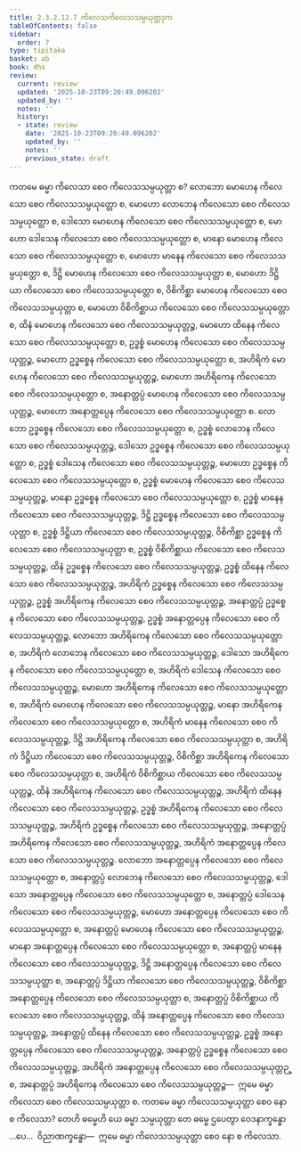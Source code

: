 ```yaml
---
title: 2.3.2.12.7 ကိလေသကိလေသသမ္ပယုတ္တဒုက
tableOfContents: false
sidebar:
  order: 7
type: tipitaka
basket: ab
book: dhs
review:
  current: review
  updated: '2025-10-23T09:20:49.096202'
  updated_by: ''
  notes: ''
  history:
  - state: review
    date: '2025-10-23T09:20:49.096202'
    updated_by: ''
    notes: ''
    previous_state: draft
---
```



<ReviewStatus review={frontmatter.review} showDetails={true} />

<HypothesisAnnotation frontmatter={frontmatter} />

<DynamicBreadcrumb />

<Division number="1257" book="dhs" e="ch" v="29" p="247">

<Paragraph number="1956" book="dhs">
ကတမေ ဓမ္မာ ကိလေသာ စေဝ ကိလေသသမ္ပယုတ္တာ စ? လောဘော မောဟေန ကိလေသော စေဝ ကိလေသသမ္ပယုတ္တော စ, မောဟော လောဘေန ကိလေသော စေဝ ကိလေသသမ္ပယုတ္တော စ, ဒေါသော မောဟေန ကိလေသော စေဝ ကိလေသသမ္ပယုတ္တော စ, မောဟော ဒေါသေန ကိလေသော စေဝ ကိလေသသမ္ပယုတ္တော စ, မာနော မောဟေန ကိလေသော စေဝ ကိလေသသမ္ပယုတ္တော စ, မောဟော မာနေန ကိလေသော စေဝ ကိလေသသမ္ပယုတ္တော စ, ဒိဋ္ဌိ မောဟေန ကိလေသော စေဝ ကိလေသသမ္ပယုတ္တာ စ, မောဟော ဒိဋ္ဌိယာ ကိလေသော စေဝ ကိလေသသမ္ပယုတ္တော စ, ဝိစိကိစ္ဆာ မောဟေန ကိလေသော စေဝ ကိလေသသမ္ပယုတ္တာ စ, မောဟော ဝိစိကိစ္ဆာယ ကိလေသော စေဝ ကိလေသသမ္ပယုတ္တော စ, ထိနံ မောဟေန ကိလေသော စေဝ ကိလေသသမ္ပယုတ္တဉ္စ, မောဟော ထိနေန ကိလေသော စေဝ ကိလေသသမ္ပယုတ္တော စ, ဥဒ္ဓစ္စံ မောဟေန ကိလေသော စေဝ ကိလေသသမ္ပယုတ္တဉ္စ, မောဟော ဥဒ္ဓစ္စေန ကိလေသော စေဝ ကိလေသသမ္ပယုတ္တော စ, အဟိရိကံ မောဟေန ကိလေသော စေဝ ကိလေသသမ္ပယုတ္တဉ္စ, မောဟော အဟိရိကေန ကိလေသော စေဝ ကိလေသသမ္ပယုတ္တော စ, အနောတ္တပ္ပံ မောဟေန ကိလေသော စေဝ ကိလေသသမ္ပယုတ္တဉ္စ, မောဟော အနောတ္တပ္ပေန ကိလေသော စေဝ ကိလေသသမ္ပယုတ္တော စ.
</Paragraph>

<Paragraph number="1957" book="dhs">
လောဘော ဥဒ္ဓစ္စေန ကိလေသော စေဝ ကိလေသသမ္ပယုတ္တော စ, ဥဒ္ဓစ္စံ လောဘေန ကိလေသော စေဝ ကိလေသသမ္ပယုတ္တဉ္စ, ဒေါသော ဥဒ္ဓစ္စေန ကိလေသော စေဝ ကိလေသသမ္ပယုတ္တော စ, ဥဒ္ဓစ္စံ ဒေါသေန ကိလေသော စေဝ ကိလေသသမ္ပယုတ္တဉ္စ, မောဟော ဥဒ္ဓစ္စေန ကိလေသော စေဝ ကိလေသသမ္ပယုတ္တော စ, ဥဒ္ဓစ္စံ မောဟေန ကိလေသော စေဝ ကိလေသသမ္ပယုတ္တဉ္စ, မာနော ဥဒ္ဓစ္စေန ကိလေသော စေဝ ကိလေသသမ္ပယုတ္တော စ, ဥဒ္ဓစ္စံ မာနေန ကိလေသော စေဝ ကိလေသသမ္ပယုတ္တဉ္စ, ဒိဋ္ဌိ ဥဒ္ဓစ္စေန ကိလေသော စေဝ ကိလေသသမ္ပယုတ္တာ စ, ဥဒ္ဓစ္စံ ဒိဋ္ဌိယာ ကိလေသော စေဝ ကိလေသသမ္ပယုတ္တဉ္စ, ဝိစိကိစ္ဆာ ဥဒ္ဓစ္စေန ကိလေသော စေဝ ကိလေသသမ္ပယုတ္တာ စ, ဥဒ္ဓစ္စံ ဝိစိကိစ္ဆာယ ကိလေသော စေဝ ကိလေသသမ္ပယုတ္တဉ္စ, ထိနံ ဥဒ္ဓစ္စေန ကိလေသော စေဝ ကိလေသသမ္ပယုတ္တဉ္စ, ဥဒ္ဓစ္စံ ထိနေန ကိလေသော စေဝ ကိလေသသမ္ပယုတ္တဉ္စ, အဟိရိကံ ဥဒ္ဓစ္စေန ကိလေသော စေဝ ကိလေသသမ္ပယုတ္တဉ္စ, ဥဒ္ဓစ္စံ အဟိရိကေန ကိလေသော စေဝ ကိလေသသမ္ပယုတ္တဉ္စ, အနောတ္တပ္ပံ ဥဒ္ဓစ္စေန ကိလေသော စေဝ ကိလေသသမ္ပယုတ္တဉ္စ, ဥဒ္ဓစ္စံ အနောတ္တပ္ပေန ကိလေသော စေဝ ကိလေသသမ္ပယုတ္တဉ္စ, လောဘော အဟိရိကေန ကိလေသော စေဝ ကိလေသသမ္ပယုတ္တော စ, အဟိရိကံ လောဘေန ကိလေသော စေဝ ကိလေသသမ္ပယုတ္တဉ္စ, ဒေါသော အဟိရိကေန ကိလေသော စေဝ ကိလေသသမ္ပယုတ္တော စ, အဟိရိကံ ဒေါသေန ကိလေသော စေဝ ကိလေသသမ္ပယုတ္တဉ္စ, မောဟော အဟိရိကေန ကိလေသော စေဝ ကိလေသသမ္ပယုတ္တော စ, အဟိရိကံ မောဟေန ကိလေသော စေဝ ကိလေသသမ္ပယုတ္တဉ္စ, မာနော အဟိရိကေန ကိလေသော စေဝ ကိလေသသမ္ပယုတ္တော စ, အဟိရိကံ မာနေန ကိလေသော စေဝ ကိလေသသမ္ပယုတ္တဉ္စ, ဒိဋ္ဌိ အဟိရိကေန ကိလေသော စေဝ ကိလေသသမ္ပယုတ္တာ စ, အဟိရိကံ ဒိဋ္ဌိယာ ကိလေသော စေဝ ကိလေသသမ္ပယုတ္တဉ္စ, ဝိစိကိစ္ဆာ အဟိရိကေန ကိလေသော စေဝ ကိလေသသမ္ပယုတ္တာ စ, အဟိရိကံ ဝိစိကိစ္ဆာယ ကိလေသော စေဝ ကိလေသသမ္ပယုတ္တဉ္စ, ထိနံ အဟိရိကေန ကိလေသော စေဝ ကိလေသသမ္ပယုတ္တဉ္စ, အဟိရိကံ ထိနေန ကိလေသော စေဝ ကိလေသသမ္ပယုတ္တဉ္စ, ဥဒ္ဓစ္စံ အဟိရိကေန ကိလေသော စေဝ ကိလေသသမ္ပယုတ္တဉ္စ, အဟိရိကံ ဥဒ္ဓစ္စေန ကိလေသော စေဝ ကိလေသသမ္ပယုတ္တဉ္စ, အနောတ္တပ္ပံ အဟိရိကေန ကိလေသော စေဝ ကိလေသသမ္ပယုတ္တဉ္စ, အဟိရိကံ အနောတ္တပ္ပေန ကိလေသော စေဝ ကိလေသသမ္ပယုတ္တဉ္စ.
</Paragraph>

<Paragraph number="1958" book="dhs">
လောဘော အနောတ္တပ္ပေန ကိလေသော စေဝ ကိလေသသမ္ပယုတ္တော စ, အနောတ္တပ္ပံ လောဘေန ကိလေသော စေဝ ကိလေသသမ္ပယုတ္တဉ္စ, ဒေါသော အနောတ္တပ္ပေန ကိလေသော စေဝ ကိလေသသမ္ပယုတ္တော စ, အနောတ္တပ္ပံ ဒေါသေန ကိလေသော စေဝ ကိလေသသမ္ပယုတ္တဉ္စ, မောဟော အနောတ္တပ္ပေန ကိလေသော စေဝ ကိလေသသမ္ပယုတ္တော စ, အနောတ္တပ္ပံ မောဟေန ကိလေသော စေဝ ကိလေသသမ္ပယုတ္တဉ္စ, မာနော အနောတ္တပ္ပေန ကိလေသော စေဝ ကိလေသသမ္ပယုတ္တော စ, အနောတ္တပ္ပံ မာနေန ကိလေသော စေဝ ကိလေသသမ္ပယုတ္တဉ္စ, ဒိဋ္ဌိ အနောတ္တပ္ပေန ကိလေသော စေဝ ကိလေသသမ္ပယုတ္တာ စ, အနောတ္တပ္ပံ ဒိဋ္ဌိယာ ကိလေသော စေဝ ကိလေသသမ္ပယုတ္တဉ္စ, ဝိစိကိစ္ဆာ အနောတ္တပ္ပေန ကိလေသော စေဝ ကိလေသသမ္ပယုတ္တာ စ, အနောတ္တပ္ပံ ဝိစိကိစ္ဆာယ ကိလေသော စေဝ ကိလေသသမ္ပယုတ္တဉ္စ, ထိနံ အနောတ္တပ္ပေန ကိလေသော စေဝ ကိလေသသမ္ပယုတ္တဉ္စ, အနောတ္တပ္ပံ ထိနေန ကိလေသော စေဝ ကိလေသသမ္ပယုတ္တဉ္စ, ဥဒ္ဓစ္စံ အနောတ္တပ္ပေန ကိလေသော စေဝ ကိလေသသမ္ပယုတ္တဉ္စ, အနောတ္တပ္ပံ ဥဒ္ဓစ္စေန ကိလေသော စေဝ ကိလေသသမ္ပယုတ္တဉ္စ, အဟိရိကံ အနောတ္တပ္ပေန ကိလေသော စေဝ ကိလေသသမ္ပယုတ္တဉ္စ, အနောတ္တပ္ပံ အဟိရိကေန ကိလေသော စေဝ ကိလေသသမ္ပယုတ္တဉ္စ—  ဣမေ ဓမ္မာ ကိလေသာ စေဝ ကိလေသသမ္ပယုတ္တာ စ.
</Paragraph>

</Division>
<Division number="1258" book="dhs" e="ch" v="29" p="249">

<Paragraph number="1959" book="dhs">
ကတမေ ဓမ္မာ ကိလေသသမ္ပယုတ္တာ စေဝ နော စ ကိလေသာ? တေဟိ ဓမ္မေဟိ ယေ ဓမ္မာ သမ္ပယုတ္တာ တေ ဓမ္မေ ဌပေတွာ ဝေဒနာက္ခန္ဓော …ပေ…  ဝိညာဏက္ခန္ဓော—  ဣမေ ဓမ္မာ ကိလေသသမ္ပယုတ္တာ စေဝ နော စ ကိလေသာ.
</Paragraph>
</Division>